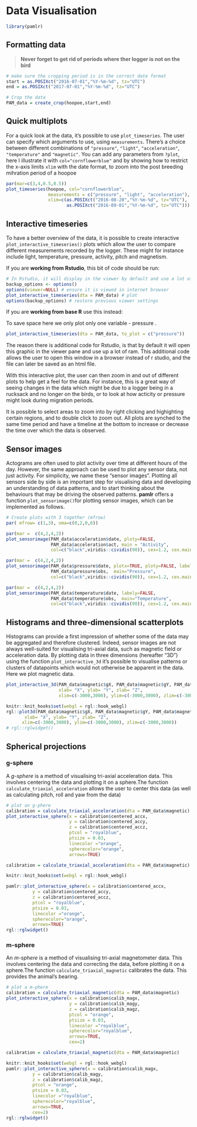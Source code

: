 # Data Visualisation {#dataviz}

```r
library(pamlr)
```

## Formatting data

> **Never forget to get rid of periods where ther logger is not on the bird**

```r
# make sure the cropping period is in the correct date format
start = as.POSIXct("2016-07-01","%Y-%m-%d", tz="UTC")
end = as.POSIXct("2017-07-01","%Y-%m-%d", tz="UTC")

# Crop the data
PAM_data = create_crop(hoopoe,start,end)
```


## Quick multiplots

For a quick look at the data, it's possible to use `plot_timeseries`. The user can specify which arguments to use, using `measurements`. There's a choice between different combinations of `"pressure"`, `"light"`, `"acceleration"`, `"temperature"` and `"magnetic"`. You can add any parameters from `?plot`, here I illustrate it with `col="cornflowerblue"` and by showing how to  restrict the x-axis limits `xlim` with the date format, to zoom into the post breeding mihration period of a hoopoe

```r
par(mar=c(3,4,0.5,0.5))
plot_timeseries(hoopoe, col="cornflowerblue",
                measurements = c("pressure", "light", "acceleration"),
                xlim=c(as.POSIXct("2016-08-20","%Y-%m-%d", tz="UTC"),
                       as.POSIXct("2016-09-01","%Y-%m-%d", tz="UTC")))
```

## Interactive timeseries

To have a better overview of the data, it is possible to create interactive `plot_interactive_timeseries()` plots which allow the user to compare different measurements recorded by the logger. These might for instance include light, temperature, pressure, activity, pitch and magnetism. 

If you are **working from Rstudio**, this bit of code should be run:

```r
# In Rstudio, it will display in the viewer by default and use a lot of ram, and is better in html
backup_options <- options() 
options(viewer=NULL) # ensure it is viewed in internet browser
plot_interactive_timeseries(dta = PAM_data) # plot
options(backup_options) # restore previous viewer settings
```

If you are **working from base R** use this instead:

To save space here we only plot only one variable - pressure .

```r
plot_interactive_timeseries(dta = PAM_data, to_plot = c("pressure")) 
```

The reason there is additional code for Rstudio, is that by default it will open this graphic in the viewer pane and use up a lot of ram. This  additional code allows the user to open this window in a browser instead of r studio, and the file can later be saved as an html file.

With this interactive plot, the user can then zoom in and out of different plots to help get a feel for the data. For instance, this is a great way of seeing changes in the data which might be due to a logger being in a rucksack and no longer on the birds, or to look at how acticity or pressure might look during migration periods.

It is possible to select areas to zoom into by right clicking and highighting certain regions, and to double click to zoom out. All plots are synched to the same time period and have a timeline at the bottom to increase or decrease the time over which the data is observed.

## Sensor images

Actograms are often used to plot activity over time at different hours of the day. However, the same approach can be used to plot any sensor data, not just activity. For simplicity, we name these “sensor images”. Plotting all sensors side by side is an important step for visualising data and developing an understanding of data patterns, and to start thinking about the behaviours that may be driving the observed patterns. __pamlr__ offers a function `plot_sensorimage()`for plotting sensor images, which can be implemented as follows.

```r
# Create plots with 3 together (mfrow)
par( mfrow= c(1,3), oma=c(0,2,0,6))

par(mar =  c(4,2,4,2))
plot_sensorimage(PAM_data$acceleration$date, ploty=FALSE,
                 PAM_data$acceleration$act, main = "Activity",
                 col=c("black",viridis::cividis(90)), cex=1.2, cex.main = 2)

par(mar =  c(4,2,4,2))
plot_sensorimage(PAM_data$pressure$date, plotx=TRUE, ploty=FALSE, labely=FALSE,
                 PAM_data$pressure$obs,  main="Pressure",
                 col=c("black",viridis::cividis(90)), cex=1.2, cex.main = 2)

par(mar =  c(4,2,4,2))
plot_sensorimage(PAM_data$temperature$date, labely=FALSE,
                 PAM_data$temperature$obs,  main="Temperature",
                 col=c("black",viridis::cividis(90)), cex=1.2, cex.main = 2)


```

## Histograms and three-dimensional scatterplots

Histograms can provide a first impression of whether some of the data may be aggregated and therefore clustered. Indeed, sensor images are not always well-suited for visualising tri-axial data, such as magnetic field or acceleration data. By plotting data in three dimensions (hereafter “3D”) using the function `plot_interactive_3d` it’s possible to visualise patterns or clusters of datapoints which would not otherwise be apparent in the data. Here we plot magnetic data. 

```r
plot_interactive_3d(PAM_data$magnetic$gX, PAM_data$magnetic$gY, PAM_data$magnetic$gZ,
                    xlab= "X", ylab= "Y", zlab= "Z",
                    xlim=c(-3000,3000), ylim=c(-3000,3000), zlim=c(-3000,3000))
```

```r
knitr::knit_hooks$set(webgl = rgl::hook_webgl)
rgl::plot3d(PAM_data$magnetic$gX, PAM_data$magnetic$gY, PAM_data$magnetic$gZ,
       xlab= "X", ylab= "Y", zlab= "Z",
      xlim=c(-3000,3000), ylim=c(-3000,3000), zlim=c(-3000,3000))
# rgl::rglwidget()
```

## Spherical projections

### g-sphere

A _g-sphere_ is a method of visualising tri-axial acceleration data. This involves centering the data and plotting it on a sphere.The function `calculate_triaxial_acceleration` allows the user to center this data (as well as calculating  pitch, roll and yaw from the data)

```r
# plot an g-phere
calibration = calculate_triaxial_acceleration(dta = PAM_data$magnetic)
plot_interactive_sphere(x = calibration$centered_accx,
                        y = calibration$centered_accy,
                        z = calibration$centered_accz,
                        ptcol = "royalblue",
                        ptsize = 0.03,
                        linecolor ="orange",
                        spherecolor="orange",
                        arrows=TRUE)
```
```r
calibration = calculate_triaxial_acceleration(dta = PAM_data$magnetic)
```

```r
knitr::knit_hooks$set(webgl = rgl::hook_webgl)

pamlr::plot_interactive_sphere(x = calibration$centered_accx,
          y = calibration$centered_accy,
          z = calibration$centered_accz,
          ptcol = "royalblue",
          ptsize = 0.03,
          linecolor ="orange",
          spherecolor="orange",
          arrows=TRUE)
rgl::rglwidget()
```


### m-sphere

An _m-sphere_ is a method of visualising tri-axial magnetometer data. This involves centering the data and correcting the data, before  plotting it on a sphere.The function `calculate_triaxial_magnetic` calibrates the data. This provides the animal's bearing.

```r
# plot a m-phere
calibration = calculate_triaxial_magnetic(dta = PAM_data$magnetic)
plot_interactive_sphere(x = calibration$calib_magx,
                        y = calibration$calib_magy,
                        z = calibration$calib_magz,
                        ptcol = "orange",
                        ptsize = 0.03,
                        linecolor ="royalblue",
                        spherecolor="royalblue",
                        arrows=TRUE,
                        cex=2)
```
```r
calibration = calculate_triaxial_magnetic(dta = PAM_data$magnetic)
```

```r
knitr::knit_hooks$set(webgl = rgl::hook_webgl)
pamlr::plot_interactive_sphere(x = calibration$calib_magx,
          y = calibration$calib_magy,
          z = calibration$calib_magz,
          ptcol = "orange",
          ptsize = 0.03,
          linecolor ="royalblue",
          spherecolor="royalblue",
          arrows=TRUE,
          cex=2)
rgl::rglwidget()
```
